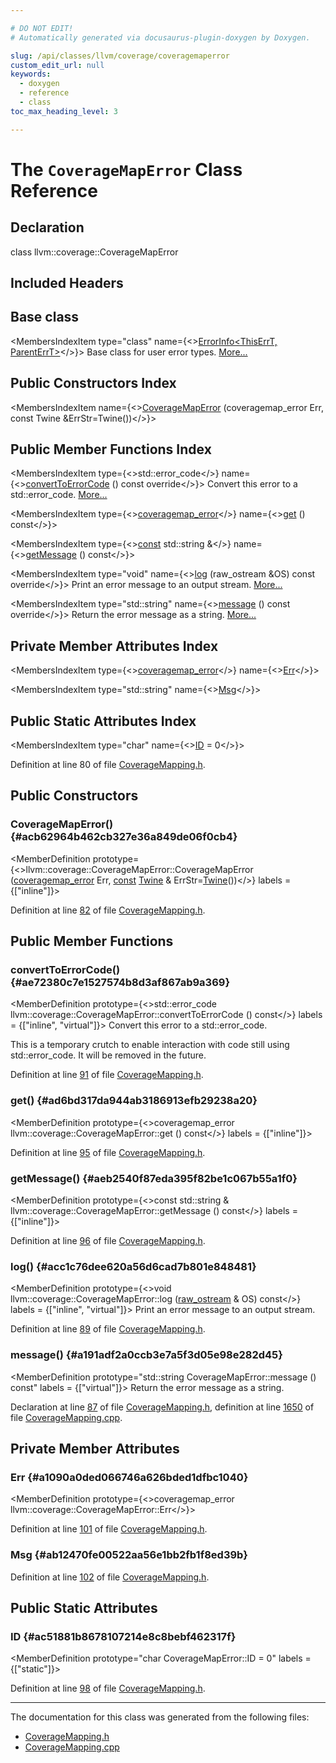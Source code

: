```yaml
---

# DO NOT EDIT!
# Automatically generated via docusaurus-plugin-doxygen by Doxygen.

slug: /api/classes/llvm/coverage/coveragemaperror
custom_edit_url: null
keywords:
  - doxygen
  - reference
  - class
toc_max_heading_level: 3

---
```





# The `CoverageMapError` Class Reference

<DoxygenPage pluginConfig={pluginConfig}>



## Declaration

<CodeBlock>class llvm::coverage::CoverageMapError</CodeBlock>

## Included Headers

<IncludesList>
<IncludesListItem
  filePath="llvm/ProfileData/Coverage/CoverageMapping.h"
  permalink="/docs/api/files/include/include/llvm/include/llvm/profiledata/include/llvm/profiledata/coverage/coveragemapping-h"
  isLocal="true" />
</IncludesList>

## Base class

<MembersIndex>

<MembersIndexItem
  type="class"
  name={<><a href="/docs/api/classes/llvm/errorinfo">ErrorInfo&lt;ThisErrT, ParentErrT&gt;</a></>}>
Base class for user error types. <a href="/docs/api/classes/llvm/errorinfo/#details">More...</a>
</MembersIndexItem>

</MembersIndex>

## Public Constructors Index

<MembersIndex>

<MembersIndexItem
  name={<><a href="#acb62964b462cb327e36a849de06f0cb4">CoverageMapError</a> (coveragemap&#95;error Err, const Twine &amp;ErrStr=Twine())</>}>
</MembersIndexItem>

</MembersIndex>

## Public Member Functions Index

<MembersIndex>

<MembersIndexItem
  type={<>std::error&#95;code</>}
  name={<><a href="#ae72380c7e1527574b8d3af867ab9a369">convertToErrorCode</a> () const override</>}>
Convert this error to a std::error&#95;code. <a href="#ae72380c7e1527574b8d3af867ab9a369">More...</a>
</MembersIndexItem>

<MembersIndexItem
  type={<><a href="/docs/api/namespaces/llvm/coverage/#ab7cd3c4d014c0e03d0e0dbcc94c192e6">coveragemap&#95;error</a></>}
  name={<><a href="#ad6bd317da944ab3186913efb29238a20">get</a> () const</>}>
</MembersIndexItem>

<MembersIndexItem
  type={<><a href="/docs/api/files/lib/lib/target/lib/target/aarch64/aarch64promoteconstant-cpp/#a90f8350fecae261c25be85d38b451bff">const</a> std::string &amp;</>}
  name={<><a href="#aeb2540f87eda395f82be1c067b55a1f0">getMessage</a> () const</>}>
</MembersIndexItem>

<MembersIndexItem
  type="void"
  name={<><a href="#acc1c76dee620a56d6cad7b801e848481">log</a> (raw&#95;ostream &amp;OS) const override</>}>
Print an error message to an output stream. <a href="#acc1c76dee620a56d6cad7b801e848481">More...</a>
</MembersIndexItem>

<MembersIndexItem
  type="std::string"
  name={<><a href="#a191adf2a0ccb3e7a5f3d05e98e282d45">message</a> () const override</>}>
Return the error message as a string. <a href="#a191adf2a0ccb3e7a5f3d05e98e282d45">More...</a>
</MembersIndexItem>

</MembersIndex>

## Private Member Attributes Index

<MembersIndex>

<MembersIndexItem
  type={<><a href="/docs/api/namespaces/llvm/coverage/#ab7cd3c4d014c0e03d0e0dbcc94c192e6">coveragemap&#95;error</a></>}
  name={<><a href="#a1090a0ded066746a626bded1dfbc1040">Err</a></>}>
</MembersIndexItem>

<MembersIndexItem
  type="std::string"
  name={<><a href="#ab12470fe00522aa56e1bb2fb1f8ed39b">Msg</a></>}>
</MembersIndexItem>

</MembersIndex>

## Public Static Attributes Index

<MembersIndex>

<MembersIndexItem
  type="char"
  name={<><a href="#ac51881b8678107214e8c8bebf462317f">ID</a> = 0</>}>
</MembersIndexItem>

</MembersIndex>


Definition at line 80 of file <a href="/docs/api/files/include/include/llvm/include/llvm/profiledata/include/llvm/profiledata/coverage/coveragemapping-h">CoverageMapping.h</a>.

<SectionDefinition>

## Public Constructors

### CoverageMapError() {#acb62964b462cb327e36a849de06f0cb4}

<MemberDefinition
  prototype={<>llvm::coverage::CoverageMapError::CoverageMapError (<a href="/docs/api/namespaces/llvm/coverage/#ab7cd3c4d014c0e03d0e0dbcc94c192e6">coveragemap&#95;error</a> Err, <a href="/docs/api/files/lib/lib/target/lib/target/aarch64/aarch64promoteconstant-cpp/#a90f8350fecae261c25be85d38b451bff">const</a> <a href="/docs/api/classes/llvm/twine">Twine</a> &amp; ErrStr=<a href="/docs/api/classes/llvm/twine">Twine</a>())</>}
  labels = {["inline"]}>

Definition at line <a href="/docs/api/files/include/include/llvm/include/llvm/profiledata/include/llvm/profiledata/coverage/coveragemapping-h/#l00082">82</a> of file <a href="/docs/api/files/include/include/llvm/include/llvm/profiledata/include/llvm/profiledata/coverage/coveragemapping-h">CoverageMapping.h</a>.
</MemberDefinition>

</SectionDefinition>

<SectionDefinition>

## Public Member Functions

### convertToErrorCode() {#ae72380c7e1527574b8d3af867ab9a369}

<MemberDefinition
  prototype={<>std::error&#95;code llvm::coverage::CoverageMapError::convertToErrorCode () const</>}
  labels = {["inline", "virtual"]}>
Convert this error to a std::error&#95;code.

This is a temporary crutch to enable interaction with code still using std::error&#95;code. It will be removed in the future.

Definition at line <a href="/docs/api/files/include/include/llvm/include/llvm/profiledata/include/llvm/profiledata/coverage/coveragemapping-h/#l00091">91</a> of file <a href="/docs/api/files/include/include/llvm/include/llvm/profiledata/include/llvm/profiledata/coverage/coveragemapping-h">CoverageMapping.h</a>.
</MemberDefinition>

### get() {#ad6bd317da944ab3186913efb29238a20}

<MemberDefinition
  prototype={<>coveragemap&#95;error llvm::coverage::CoverageMapError::get () const</>}
  labels = {["inline"]}>

Definition at line <a href="/docs/api/files/include/include/llvm/include/llvm/profiledata/include/llvm/profiledata/coverage/coveragemapping-h/#l00095">95</a> of file <a href="/docs/api/files/include/include/llvm/include/llvm/profiledata/include/llvm/profiledata/coverage/coveragemapping-h">CoverageMapping.h</a>.
</MemberDefinition>

### getMessage() {#aeb2540f87eda395f82be1c067b55a1f0}

<MemberDefinition
  prototype={<>const std::string &amp; llvm::coverage::CoverageMapError::getMessage () const</>}
  labels = {["inline"]}>

Definition at line <a href="/docs/api/files/include/include/llvm/include/llvm/profiledata/include/llvm/profiledata/coverage/coveragemapping-h/#l00096">96</a> of file <a href="/docs/api/files/include/include/llvm/include/llvm/profiledata/include/llvm/profiledata/coverage/coveragemapping-h">CoverageMapping.h</a>.
</MemberDefinition>

### log() {#acc1c76dee620a56d6cad7b801e848481}

<MemberDefinition
  prototype={<>void llvm::coverage::CoverageMapError::log (<a href="/docs/api/classes/llvm/raw-ostream">raw&#95;ostream</a> &amp; OS) const</>}
  labels = {["inline", "virtual"]}>
Print an error message to an output stream.

Definition at line <a href="/docs/api/files/include/include/llvm/include/llvm/profiledata/include/llvm/profiledata/coverage/coveragemapping-h/#l00089">89</a> of file <a href="/docs/api/files/include/include/llvm/include/llvm/profiledata/include/llvm/profiledata/coverage/coveragemapping-h">CoverageMapping.h</a>.
</MemberDefinition>

### message() {#a191adf2a0ccb3e7a5f3d05e98e282d45}

<MemberDefinition
  prototype="std::string CoverageMapError::message () const"
  labels = {["virtual"]}>
Return the error message as a string.

Declaration at line <a href="/docs/api/files/include/include/llvm/include/llvm/profiledata/include/llvm/profiledata/coverage/coveragemapping-h/#l00087">87</a> of file <a href="/docs/api/files/include/include/llvm/include/llvm/profiledata/include/llvm/profiledata/coverage/coveragemapping-h">CoverageMapping.h</a>, definition at line <a href="/docs/api/files/lib/lib/profiledata/lib/profiledata/coverage/coveragemapping-cpp/#l01650">1650</a> of file <a href="/docs/api/files/lib/lib/profiledata/lib/profiledata/coverage/coveragemapping-cpp">CoverageMapping.cpp</a>.
</MemberDefinition>

</SectionDefinition>

<SectionDefinition>

## Private Member Attributes

### Err {#a1090a0ded066746a626bded1dfbc1040}

<MemberDefinition
  prototype={<>coveragemap&#95;error llvm::coverage::CoverageMapError::Err</>}>

Definition at line <a href="/docs/api/files/include/include/llvm/include/llvm/profiledata/include/llvm/profiledata/coverage/coveragemapping-h/#l00101">101</a> of file <a href="/docs/api/files/include/include/llvm/include/llvm/profiledata/include/llvm/profiledata/coverage/coveragemapping-h">CoverageMapping.h</a>.
</MemberDefinition>

### Msg {#ab12470fe00522aa56e1bb2fb1f8ed39b}

<MemberDefinition
  prototype="std::string llvm::coverage::CoverageMapError::Msg">

Definition at line <a href="/docs/api/files/include/include/llvm/include/llvm/profiledata/include/llvm/profiledata/coverage/coveragemapping-h/#l00102">102</a> of file <a href="/docs/api/files/include/include/llvm/include/llvm/profiledata/include/llvm/profiledata/coverage/coveragemapping-h">CoverageMapping.h</a>.
</MemberDefinition>

</SectionDefinition>

<SectionDefinition>

## Public Static Attributes

### ID {#ac51881b8678107214e8c8bebf462317f}

<MemberDefinition
  prototype="char CoverageMapError::ID = 0"
  labels = {["static"]}>

Definition at line <a href="/docs/api/files/include/include/llvm/include/llvm/profiledata/include/llvm/profiledata/coverage/coveragemapping-h/#l00098">98</a> of file <a href="/docs/api/files/include/include/llvm/include/llvm/profiledata/include/llvm/profiledata/coverage/coveragemapping-h">CoverageMapping.h</a>.
</MemberDefinition>

</SectionDefinition>

<hr/>

The documentation for this class was generated from the following files:

<ul>
<li><a href="/docs/api/files/include/include/llvm/include/llvm/profiledata/include/llvm/profiledata/coverage/coveragemapping-h">CoverageMapping.h</a></li>
<li><a href="/docs/api/files/lib/lib/profiledata/lib/profiledata/coverage/coveragemapping-cpp">CoverageMapping.cpp</a></li>
</ul>

</DoxygenPage>
